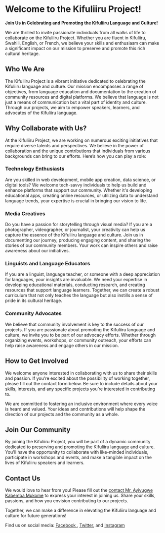 # Welcome to the Kifuliiru Project!

**Join Us in Celebrating and Promoting the Kifuliiru Language and Culture!**

We are thrilled to invite passionate individuals from all walks of life to collaborate on the Kifuliiru Project. Whether you are fluent in Kifuliiru, Swahili, English, or French, we believe your skills and enthusiasm can make a significant impact on our mission to preserve and promote this rich cultural heritage.

## Who We Are

The Kifuliiru Project is a vibrant initiative dedicated to celebrating the Kifuliiru language and culture. Our mission encompasses a range of objectives, from language education and documentation to the creation of community resources and digital platforms. We believe that language is not just a means of communication but a vital part of identity and culture. Through our projects, we aim to empower speakers, learners, and advocates of the Kifuliiru language.

## Why Collaborate with Us?

At the Kifuliiru Project, we are working on numerous exciting initiatives that require diverse talents and perspectives. We believe in the power of collaboration and the unique contributions that individuals from various backgrounds can bring to our efforts. Here’s how you can play a role:

### Technology Enthusiasts

Are you skilled in web development, mobile app creation, data science, or digital tools? We welcome tech-savvy individuals to help us build and enhance platforms that support our community. Whether it's developing educational apps, creating online resources, or utilizing data to understand language trends, your expertise is crucial in bringing our vision to life.

### Media Creatives

Do you have a passion for storytelling through visual media? If you are a photographer, videographer, or journalist, your creativity can help us capture the essence of the Kifuliiru language and culture. Join us in documenting our journey, producing engaging content, and sharing the stories of our community members. Your work can inspire others and raise awareness about our initiatives.

### Linguists and Language Educators

If you are a linguist, language teacher, or someone with a deep appreciation for languages, your insights are invaluable. We need your expertise in developing educational materials, conducting research, and creating resources that support language learners. Together, we can create a robust curriculum that not only teaches the language but also instills a sense of pride in its cultural heritage.

### Community Advocates

We believe that community involvement is key to the success of our projects. If you are passionate about promoting the Kifuliiru language and culture, we invite you to be part of our advocacy efforts. Whether through organizing events, workshops, or community outreach, your efforts can help raise awareness and engage others in our mission.

## How to Get Involved

We welcome anyone interested in collaborating with us to share their skills and passion. If you're excited about the possibility of working together, please fill out the contact form below. Be sure to include details about your skills, interests, and any specific projects you’re interested in contributing to.

We are committed to fostering an inclusive environment where every voice is heard and valued. Your ideas and contributions will help shape the direction of our projects and the community as a whole.

## Join Our Community

By joining the Kifuliiru Project, you will be part of a dynamic community dedicated to preserving and promoting the Kifuliiru language and culture. You'll have the opportunity to collaborate with like-minded individuals, participate in workshops and events, and make a tangible impact on the lives of Kifuliiru speakers and learners.

## Contact Us

We would love to hear from you! Please fill out the [contact Mr. Ayivugwe Kabemba Mukome](https://www.ayivugwekabemba.me/contact) to express your interest in joining us. Share your skills, passions, and how you envision contributing to our projects.

Together, we can make a difference in elevating the Kifuliiru language and culture for future generations!

Find us on social media: [Facebook ](https://www.facebook.com/Ibufuliiru/), [Twitter](https://twitter.com/ibufuliiru?lang=en), and [Instagram](https://www.instagram.com/ibufuliiru/?hl=en)
